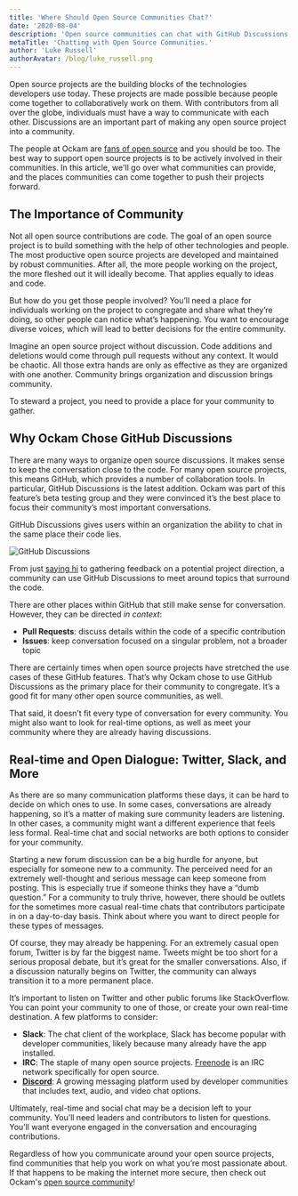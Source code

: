 ```yaml
---
title: 'Where Should Open Source Communities Chat?'
date: '2020-08-04'
description: 'Open source communities can chat with GitHub Discussions, but there are other options as well.'
metaTitle: 'Chatting with Open Source Communities.'
author: 'Luke Russell'
authorAvatar: /blog/luke_russell.png
---
```


Open source projects are the building blocks of the technologies developers use today. These projects are made possible because people come together to collaboratively work on them. With contributors from all over the globe, individuals must have a way to communicate with each other. Discussions are an important part of making any open source project into a community.

The people at Ockam are [fans of open source](https://www.ockam.io/blog/why_we_love_open_source/) and you should be too. The best way to support open source projects is to be actively involved in their communities. In this article, we'll go over what communities can provide, and the places communities can come together to push their projects forward.

## The Importance of Community

Not all open source contributions are code. The goal of an open source project is to build something with the help of other technologies and people. The most productive open source projects are developed and maintained by robust communities. After all, the more people working on the project, the more fleshed out it will ideally become. That applies equally to ideas and code.

But how do you get those people involved? You’ll need a place for individuals working on the project to congregate and share what they’re doing, so other people can notice what’s happening. You want to encourage diverse voices, which will lead to better decisions for the entire community.

Imagine an open source project without discussion. Code additions and deletions would come through pull requests without any context. It would be chaotic. All those extra hands are only as effective as they are organized with one another. Community brings organization and discussion brings community.

To steward a project, you need to provide a place for your community to gather.

## Why Ockam Chose GitHub Discussions

There are many ways to organize open source discussions. It makes sense to keep the conversation close to the code. For many open source projects, this means GitHub, which provides a number of collaboration tools. In particular, GitHub Discussions is the latest addition. Ockam was part of this feature’s beta testing group and they were convinced it’s the best place to focus their community’s most important conversations.

GitHub Discussions gives users within an organization the ability to chat in the same place their code lies.

![GitHub Discussions](/blog/github_discussion.png)

From just [saying hi](https://github.com/ockam-network/ockam/discussions/137) to gathering feedback on a potential project direction, a community can use GitHub Discussions to meet around topics that surround the code.

There are other places within GitHub that still make sense for conversation. However, they can be directed _in context_:

- **Pull Requests**: discuss details within the code of a specific contribution
- **Issues**: keep conversation focused on a singular problem, not a broader topic

There are certainly times when open source projects have stretched the use cases of these GitHub features. That’s why Ockam chose to use GitHub Discussions as the primary place for their community to congregate. It’s a good fit for many other open source communities, as well.

That said, it doesn’t fit every type of conversation for every community. You might also want to look for real-time options, as well as meet your community where they are already having discussions.

## Real-time and Open Dialogue: Twitter, Slack, and More

As there are so many communication platforms these days, it can be hard to decide on which ones to use. In some cases, conversations are already happening, so it’s a matter of making sure community leaders are listening. In other cases, a community might want a different experience that feels less formal. Real-time chat and social networks are both options to consider for your community.

Starting a new forum discussion can be a big hurdle for anyone, but especially for someone new to a community. The perceived need for an extremely well-thought and serious message can keep someone from posting. This is especially true if someone thinks they have a “dumb question.” For a community to truly thrive, however, there should be outlets for the sometimes more casual real-time chats that contributors participate in on a day-to-day basis. Think about where you want to direct people for these types of messages.

Of course, they may already be happening. For an extremely casual open forum, Twitter is by far the biggest name. Tweets might be too short for a serious proposal debate, but it’s great for the smaller conversations. Also, if a discussion naturally begins on Twitter, the community can always transition it to a more permanent place.

It’s important to listen on Twitter and other public forums like StackOverflow. You can point your community to one of those, or create your own real-time destination. A few platforms to consider:

- **Slack**: The chat client of the workplace, Slack has become popular with developer communities, likely because many already have the app installed.
- **IRC**: The staple of many open source projects. [Freenode](https://freenode.net/) is an IRC network specifically for open source.
- **[Discord](https://discord.com/)**: A growing messaging platform used by developer communities that includes text, audio, and video chat options.

Ultimately, real-time and social chat may be a decision left to your community. You’ll need leaders and contributors to listen for questions. You’ll want everyone engaged in the conversation and encouraging contributions.

Regardless of how you communicate around your open source projects, find communities that help you work on what you’re most passionate about. If that happens to be making the internet more secure, then check out Ockam's [open source community](https://www.ockam.io/learn/how-to-guides/high-performance-team/join_us)!
